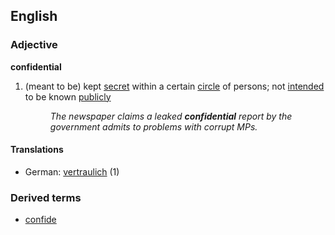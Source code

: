 ==English==
===Adjective===
'''confidential'''

#(meant to be) kept [[secret]] within a certain [[circle]] of persons; not [[intend]]ed to be known [[public]]ly
#:''The newspaper claims a leaked '''confidential''' report by the government admits to problems with corrupt MPs.''

====Translations====
*German: [[vertraulich]] (1)

===Derived terms===
*[[confide]]